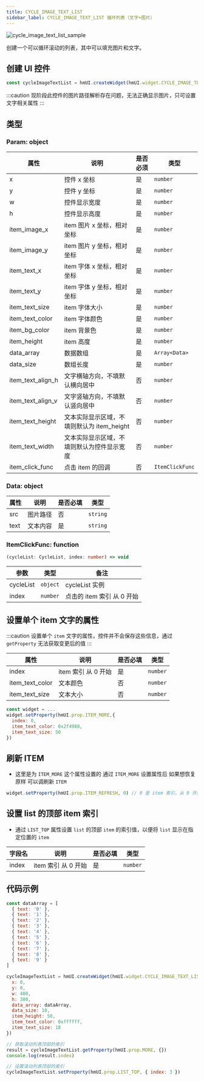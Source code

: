 ```yaml
---
title: CYCLE_IMAGE_TEXT_LIST
sidebar_label: CYCLE_IMAGE_TEXT_LIST 循环列表（文字+图片）
---
```


![cycle_image_text_list_sample](/img/api/cycle_image_text_list.jpg)

创建一个可以循环滚动的列表，其中可以填充图片和文字。

## 创建 UI 控件

```js
const cycleImageTextList = hmUI.createWidget(hmUI.widget.CYCLE_IMAGE_TEXT_LIST, Param)
```

:::caution
现阶段此控件的图片路径解析存在问题，无法正确显示图片，只可设置文字相关属性
:::

## 类型

### Param: object

| 属性              | 说明                                       | 是否必须 | 类型            |
| ----------------- | ------------------------------------------ | -------- | --------------- |
| x                 | 控件 x 坐标                                | 是       | `number`        |
| y                 | 控件 y 坐标                                | 是       | `number`        |
| w                 | 控件显示宽度                               | 是       | `number`        |
| h                 | 控件显示高度                               | 是       | `number`        |
| item_image_x      | item 图片 x 坐标，相对坐标                 | 是       | `number`        |
| item_image_y      | item 图片 y 坐标，相对坐标                 | 是       | `number`        |
| item_text_x       | item 字体 x 坐标，相对坐标                 | 是       | `number`        |
| item_text_y       | item 字体 y 坐标，相对坐标                 | 是       | `number`        |
| item_text_size    | item 字体大小                              | 是       | `number`        |
| item_text_color   | item 字体颜色                              | 是       | `number`        |
| item_bg_color     | item 背景色                                | 是       | `number`        |
| item_height       | item 高度                                  | 是       | `number`        |
| data_array        | 数据数组                                   | 是       | `Array<Data>`   |
| data_size         | 数组长度                                   | 是       | `number`        |
| item_text_align_h | 文字横轴方向，不填默认横向居中             | 否       | `number`        |
| item_text_align_v | 文字竖轴方向，不填默认竖向居中             | 否       | `number`        |
| item_text_height  | 文本实际显示区域，不填则默认为 item_height | 否       | `number`        |
| item_text_width   | 文本实际显示区域，不填则默认为控件显示宽度 | 否       | `number`        |
| item_click_func   | 点击 item 的回调                           | 否       | `ItemClickFunc` |

### Data: object

| 属性 | 说明     | 是否必填 | 类型     |
| ---- | -------- | -------- | -------- |
| src  | 图片路径 | 否       | `string` |
| text | 文本内容 | 是       | `string` |

### ItemClickFunc: function

```ts
(cycleList: CycleList, index: number) => void
```

| 参数      | 类型     | 备注                       |
| --------- | -------- | -------------------------- |
| cycleList | `object` | cycleList 实例             |
| index     | `number` | 点击的 item 索引 从 0 开始 |

## 设置单个 item 文字的属性

:::caution
设置单个 `item` 文字的属性，控件并不会保存这些信息，通过 `getProperty` 无法获取变更后的值
:::

| 属性            | 说明                | 是否必填 | 类型     |
| --------------- | ------------------- | -------- | -------- |
| index           | item 索引 从 0 开始 | 是       | `number` |
| item_text_color | 文本颜色            | 否       | `number` |
| item_text_size  | 文本大小            | 否       | `number` |

```js
const widget = ...
widget.setProperty(hmUI.prop.ITEM_MORE,{
  index: 0,
  item_text_color: 0x2f4988,
  item_text_size: 50
})
```

## 刷新 ITEM

- 这里是为 `ITEM_MORE` 这个属性设置的 通过 `ITEM_MORE` 设置属性后 如果想恢复原样 可以调刷新 `ITEM`

```js
widget.setProperty(hmUI.prop.ITEM_REFRESH, 0) // 0 是 item 索引，从 0 开始
```

## 设置 list 的顶部 item 索引

- 通过 `LIST_TOP` 属性设置 `list` 的顶部 `item` 的索引值，以便将 `list` 显示在指定位置的 `item`

| 字段名 | 说明                | 是否必填 | 类型     |
| ------ | ------------------- | -------- | -------- |
| index  | item 索引 从 0 开始 | 是       | `number` |

## 代码示例

```js
const dataArray = [
  { text: '0' },
  { text: '1' },
  { text: '2' },
  { text: '3' },
  { text: '4' },
  { text: '5' },
  { text: '6' },
  { text: '7' },
  { text: '8' },
  { text: '9' }
]

cycleImageTextList = hmUI.createWidget(hmUI.widget.CYCLE_IMAGE_TEXT_LIST, {
  x: 0,
  y: 0,
  w: 480,
  h: 300,
  data_array: dataArray,
  data_size: 10,
  item_height: 50,
  item_text_color: 0xffffff,
  item_text_size: 18
})

// 获取滚动列表顶部的索引
result = cycleImageTextList.getProperty(hmUI.prop.MORE, {})
console.log(result.index)

// 设置滚动列表顶部的索引
cycleImageTextList.setProperty(hmUI.prop.LIST_TOP, { index: 3 })
```
